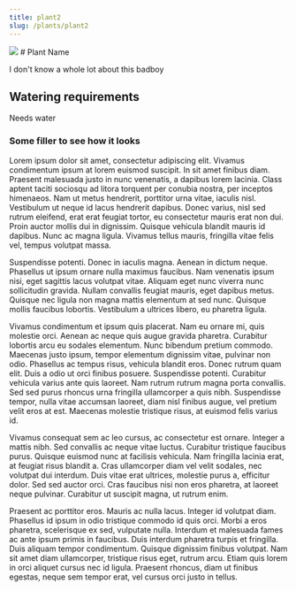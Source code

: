 ```yaml
---
title: plant2
slug: /plants/plant2
---
```



<Card>
  <Image src="plant2.jpg" />
</Card>

<Card>
# Plant Name

I don't know a whole lot about this badboy

## Watering requirements

Needs water

### Some filler to see how it looks

Lorem ipsum dolor sit amet, consectetur adipiscing elit. Vivamus condimentum ipsum at lorem euismod suscipit. In sit amet finibus diam. Praesent malesuada justo in nunc venenatis, a dapibus lorem lacinia. Class aptent taciti sociosqu ad litora torquent per conubia nostra, per inceptos himenaeos. Nam ut metus hendrerit, porttitor urna vitae, iaculis nisl. Vestibulum ut neque id lacus hendrerit dapibus. Donec varius, nisl sed rutrum eleifend, erat erat feugiat tortor, eu consectetur mauris erat non dui. Proin auctor mollis dui in dignissim. Quisque vehicula blandit mauris id dapibus. Nunc ac magna ligula. Vivamus tellus mauris, fringilla vitae felis vel, tempus volutpat massa.

Suspendisse potenti. Donec in iaculis magna. Aenean in dictum neque. Phasellus ut ipsum ornare nulla maximus faucibus. Nam venenatis ipsum nisi, eget sagittis lacus volutpat vitae. Aliquam eget nunc viverra nunc sollicitudin gravida. Nullam convallis feugiat mauris, eget dapibus metus. Quisque nec ligula non magna mattis elementum at sed nunc. Quisque mollis faucibus lobortis. Vestibulum a ultrices libero, eu pharetra ligula.

Vivamus condimentum et ipsum quis placerat. Nam eu ornare mi, quis molestie orci. Aenean ac neque quis augue gravida pharetra. Curabitur lobortis arcu eu sodales elementum. Nunc bibendum pretium commodo. Maecenas justo ipsum, tempor elementum dignissim vitae, pulvinar non odio. Phasellus ac tempus risus, vehicula blandit eros. Donec rutrum quam elit. Duis a odio ut orci finibus posuere. Suspendisse potenti. Curabitur vehicula varius ante quis laoreet. Nam rutrum rutrum magna porta convallis. Sed sed purus rhoncus urna fringilla ullamcorper a quis nibh. Suspendisse tempor, nulla vitae accumsan laoreet, diam nisl finibus augue, vel pretium velit eros at est. Maecenas molestie tristique risus, at euismod felis varius id.

Vivamus consequat sem ac leo cursus, ac consectetur est ornare. Integer a mattis nibh. Sed convallis ac neque vitae luctus. Curabitur tristique faucibus purus. Quisque euismod nunc at facilisis vehicula. Nam fringilla lacinia erat, at feugiat risus blandit a. Cras ullamcorper diam vel velit sodales, nec volutpat dui interdum. Duis vitae erat ultrices, molestie purus a, efficitur dolor. Sed sed auctor orci. Cras faucibus nisi non eros pharetra, at laoreet neque pulvinar. Curabitur ut suscipit magna, ut rutrum enim.

Praesent ac porttitor eros. Mauris ac nulla lacus. Integer id volutpat diam. Phasellus id ipsum in odio tristique commodo id quis orci. Morbi a eros pharetra, scelerisque ex sed, vulputate nulla. Interdum et malesuada fames ac ante ipsum primis in faucibus. Duis interdum pharetra turpis et fringilla. Duis aliquam tempor condimentum. Quisque dignissim finibus volutpat. Nam sit amet diam ullamcorper, tristique risus eget, rutrum arcu. Etiam quis lorem in orci aliquet cursus nec id ligula. Praesent rhoncus, diam ut finibus egestas, neque sem tempor erat, vel cursus orci justo in tellus.

</Card>
